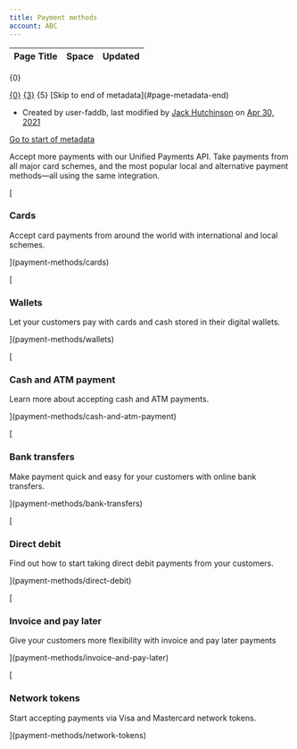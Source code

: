 ```yaml
---
title: Payment methods
account: ABC
---
```


<table class="aui"> <thead> <tr class="header"> <th class="search-result-title">Page Title</th> <th class="search-result-space">Space</th> <th class="search-result-date">Updated</th> </tr> </thead> </table> <p class="search-result-count">{0}</p> <tr class="search-result"> <td class="search-result-title"><a href="{1}" class="content-type-{2}"><span>{0}</span></a></td> <td class="search-result-space"><a class="space" href="/display/{4}/" title="{3}">{3}</a></td> <td class="search-result-date"><span class="date" title="{6}">{5}</span></td> </tr> [Skip to end of metadata](#page-metadata-end)

*   Created by user-faddb, last modified by [Jack Hutchinson](    /display/~jack.hutchinson
    ) on [Apr 30, 2021](/pages/diffpagesbyversion.action?pageId=721231&selectedPageVersions=34&selectedPageVersions=35 "Show changes")

[Go to start of metadata](#page-metadata-start)

Accept more payments with our Unified Payments API. Take payments from all major card schemes, and the most popular local and alternative payment methods—all using the same integration.

[

### Cards

Accept card payments from around the world with international and local schemes.



](payment-methods/cards)

[

### Wallets

Let your customers pay with cards and cash stored in their digital wallets.



](payment-methods/wallets)

[

### Cash and ATM payment

Learn more about accepting cash and ATM payments.



](payment-methods/cash-and-atm-payment)

[

### Bank transfers

Make payment quick and easy for your customers with online bank transfers.



](payment-methods/bank-transfers)

[

### Direct debit

Find out how to start taking direct debit payments from your customers.



](payment-methods/direct-debit)

[

### Invoice and pay later

Give your customers more flexibility with invoice and pay later payments



](payment-methods/invoice-and-pay-later)

[

### Network tokens

Start accepting payments via Visa and Mastercard network tokens.



](payment-methods/network-tokens)

  
